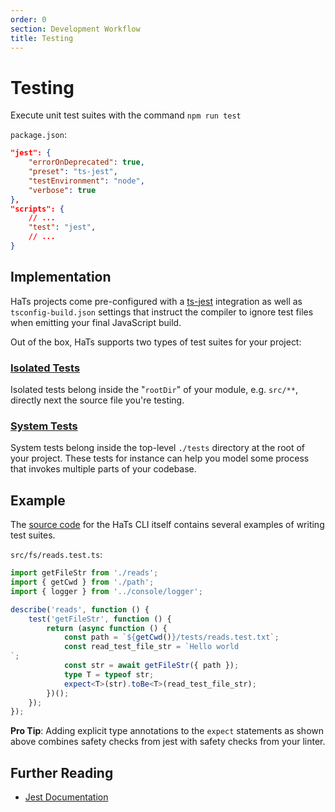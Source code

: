 ```yaml
---
order: 0
section: Development Workflow
title: Testing
---
```


# Testing

Execute unit test suites with the command `npm run test`

`package.json`:

```json
"jest": {
	"errorOnDeprecated": true,
	"preset": "ts-jest",
	"testEnvironment": "node",
	"verbose": true
},
"scripts": {
	// ...
	"test": "jest",
	// ...
}
```

## Implementation

HaTs projects come pre-configured with a <a target="_blank" rel="noreferrer" href="https://kulshekhar.github.io/ts-jest/">ts-jest</a> integration as well as `tsconfig-build.json` settings that instruct the compiler to ignore test files when emitting your final JavaScript build.

Out of the box, HaTs supports two types of test suites for your project:

### <u>Isolated Tests</u>

Isolated tests belong inside the "`rootDir`" of your module, e.g. `src/**`, directly next the source file you're testing.

### <u>System Tests</u>

System tests belong inside the top-level `./tests` directory at the root of your project. These tests for instance can help you model some process that invokes multiple parts of your codebase.

## Example

The <a target="_blank" rel="noreferrer" href="https://github.com/hats-dev/hats-cli">source code</a> for the HaTs CLI itself contains several examples of writing test suites.

`src/fs/reads.test.ts`:

```typescript
import getFileStr from './reads';
import { getCwd } from './path';
import { logger } from '../console/logger';

describe('reads', function () {
	test('getFileStr', function () {
		return (async function () {
			const path = `${getCwd()}/tests/reads.test.txt`;
			const read_test_file_str = `Hello world
`;
			const str = await getFileStr({ path });
			type T = typeof str;
			expect<T>(str).toBe<T>(read_test_file_str);
		})();
	});
});
```

**Pro Tip**: Adding explicit type annotations to the `expect` statements as shown above combines safety checks from jest with safety checks from your linter.

## Further Reading

- <a target="_blank" rel="noreferrer" href="https://jestjs.io">
  	Jest Documentation
  </a>
